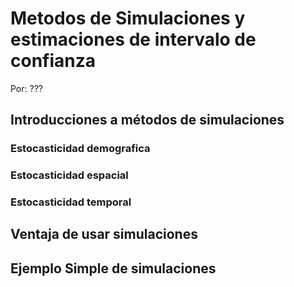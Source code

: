 # Metodos de Simulaciones y estimaciones de intervalo de confianza


Por: ???

## Introducciones a métodos de simulaciones

### Estocasticidad demografica

### Estocasticidad espacial

### Estocasticidad temporal





## Ventaja de usar simulaciones

## Ejemplo Simple de simulaciones

